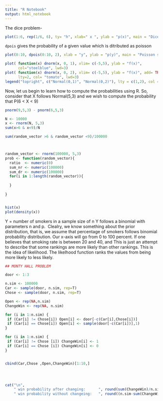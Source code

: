 ---
title: "R Notebook"
output: html_notebook
---

The dice problem-
```{r dice_problem_simulation}
plot(1:6, rep(1/6, 6), ty= "h", xlab=" x ", ylab = "p(x)", main = "Dice Problem")

```

`dpois` gives the probability of a given value which is ditributed as poisson
```{R}
plot(0:10, dpois(0:10, 2), xlab = "y", ylab = "p(y)", main = "Poisson simulation", ty="h" )
```
```{R}
plot( function(x) dnorm(x, 0, 1), xlim= c(-5,5), ylab = "f(x)",
      col="steelblue", lwd=3)
plot( function(x) dnorm(x, 0, 2), xlim= c(-5,5), ylab = "f(x)", add= TRUE,
      lty=2, col= "tomato", lwd=3)
legend("topright", c("Normal(0,1)", "Normal(0,2)"), lty = c(1,2), col = c("steelblue", "tomato") )
```

Now, let us begin to learn how to compute the probabilities using R. So, consider that X follows Normal(5,3) and we wish to compute the probability that P(6 < X < 9)

```{R}
pnorm(9,5,3) - pnorm(6,5,3)

N <- 10000
x <- rnorm(N, 5,3)
sum(x>6 & x<9)/N

sum(random_vector >6 & random_vector <9)/100000



random_vector <- rnorm(100000, 5,3)
prob <- function(random_vector){
  ratio  <- numeric(0)
  sum_nr <- numeric(100000)
  sum_dr <- numeric(100000)
  for(i in 1:length(random_vector)){
    
  }
  
}


hist(x)
plot(density(x))

```
Y = number of smokers in a sample size of n
Y follows a binomial with parameters n and p. 
Clealry, we know something about the prior distribution, that is, we assume that percentage of smokers follows binomial probability distribution. 
Our x-axis will go from 0 to 100 percent. If one believes that smoking rate is between 20 and 40, and
This is just an attempt to describe that some rankings are more likely than other rankings. This is the idea of likelihood. The likelhood function ranks the values from being more likely to less likely. 
```{R Monty_Hall}

## MONTY HALL PROBLEM

door <- 1:3

n.sim <- 100000
Car <- sample(door, n.sim, rep=T)
Chose <- sample(door, n.sim, rep=T)

Open <- rep(NA,n.sim)
ChangeWin <- rep(NA, n.sim)

for (i in 1:n.sim) {
 if (Car[i] != Chose[i]) Open[i] <- door[-c(Car[i],Chose[i])]
 if (Car[i] == Chose[i]) Open[i] <- sample(door[-c(Car[i])],1)
}

for (i in 1:n.sim) {
 if (Car[i] != Chose [i]) ChangeWin[i] <- 1
 if (Car[i] == Chose [i]) ChangeWin[i] <- 0
}


cbind(Car,Chose ,Open,ChangeWin)[1:10,]




cat("\n",
    " win probability after changing:      ", round(sum(ChangeWin)/n.sim,3), "\n",
    " win probability without changeing:   ", round((n.sim-sum(ChangeWin))/n.sim,3), "\n")


```




